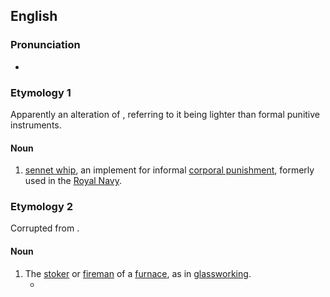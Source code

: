 ==English==

===Pronunciation===
* {{IPA|en|/ˈtiːzə(ɹ)/}}

===Etymology 1===
Apparently an alteration of {{m|en|teaser}}, referring to it being lighter than formal punitive instruments.

====Noun====
{{en-noun}}

# [[sennet whip]], an implement for informal [[corporal punishment]], formerly used in the [[Royal Navy]].

===Etymology 2===
Corrupted from {{uder|en|fr|tiser||to feed a fire}}.

====Noun====
{{en-noun}}

# The [[stoker]] or [[fireman]] of a [[furnace]], as in [[glassworking]].
#*{{quote-book|en|1849|Apsley Pellatt|Curiosities of Glass Making|passage=The above four sets of workmen, with a '''teazer''' and lear man, changing every six hours, constitute the complement for one furnace}}